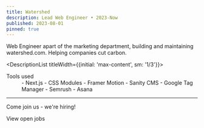 ```yaml
---
title: Watershed
description: Lead Web Engineer • 2023-Now
published: 2023-08-01
pinned: true
---
```


Web Engineer apart of the marketing department, building and maintaining watershed.com. Helping companies cut carbon.

<DescriptionList titleWidth={{initial: 'max-content', sm: '1/3'}}>
<dt>Tools used</dt>
<dd>
<Columns count={{initial: 'one', sm: 'two'}}>
- Next.js
- CSS Modules
- Framer Motion
- Sanity CMS
- Google Tag Manager
- Semrush
- Asana
</Columns>
</dd>
</DescriptionList>

---

Come join us - we're hiring!

<ButtonLink href="https://watershed.com/jobs">View open jobs</ButtonLink>
